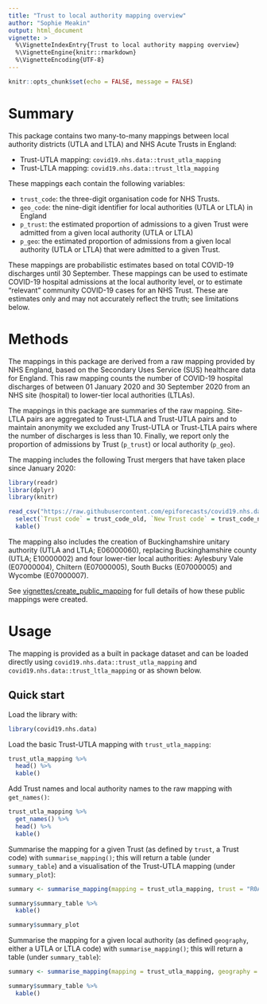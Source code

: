 ```yaml
---
title: "Trust to local authority mapping overview"
author: "Sophie Meakin"
output: html_document
vignette: >
  %\VignetteIndexEntry{Trust to local authority mapping overview}
  %\VignetteEngine{knitr::rmarkdown}
  %\VignetteEncoding{UTF-8}
---
```


```r

knitr::opts_chunk$set(echo = FALSE, message = FALSE)
```

# Summary

This package contains two many-to-many mappings between local authority districts (UTLA and LTLA) and NHS Acute Trusts in England:

* Trust-UTLA mapping: `covid19.nhs.data::trust_utla_mapping`
* Trust-LTLA mapping: `covid19.nhs.data::trust_ltla_mapping`

These mappings each contain the following variables:

* `trust_code`: the three-digit organisation code for NHS Trusts.
* `geo_code`: the nine-digit identifier for local authorities (UTLA or LTLA) in England
* `p_trust`: the estimated proportion of admissions to a given Trust were admitted from a given local authority (UTLA or LTLA)
* `p_geo`: the estimated proportion of admissions from a given local authority (UTLA or LTLA) that were admitted to a given Trust.

These mappings are probabilistic estimates based on total COVID-19 discharges until 30 September. These mappings can be used to estimate COVID-19 hospital admissions at the local authority level, or to estimate "relevant" community COVID-19 cases for an NHS Trust. These are estimates only and may not accurately reflect the truth; see limitations below.


# Methods

The mappings in this package are derived from a raw mapping provided by NHS England, based on the Secondary Uses Service (SUS) healthcare data for England. This raw mapping counts the number of COVID-19 hospital discharges of between 01 January 2020 and 30 September 2020 from an NHS site (hospital) to lower-tier local authorities (LTLAs).

The mappings in this package are summaries of the raw mapping. Site-LTLA pairs are aggregated to Trust-LTLA and Trust-UTLA pairs and to maintain anonymity we excluded any Trust-UTLA or Trust-LTLA pairs where the number of discharges is less than 10. Finally, we report only the proportion of admissions by Trust (`p_trust`) or local authority (`p_geo`).

The mapping includes the following Trust mergers that have taken place since January 2020:

```r
library(readr)
librar(dplyr)
library(knitr)

read_csv("https://raw.githubusercontent.com/epiforecasts/covid19.nhs.data/main/data-raw/raw/england_trusts/trust_list.csv") %>%
  select(`Trust code` = trust_code_old, `New Trust code` = trust_code_new, `Merger date` = from_date) %>%
  kable()

```

The mapping also includes the creation of Buckinghamshire unitary authority (UTLA and LTLA; E06000060), replacing Buckinghamshire county (UTLA; E10000002) and four lower-tier local authorities: Aylesbury Vale (E07000004), Chiltern (E07000005), South Bucks (E07000005) and Wycombe (E07000007).

See [vignettes/create_public_mapping](https://epiforecasts.io/covid19.nhs.data/articles/create_public_mapping.html) for full details of how these public mappings were created.


# Usage

The mapping is provided as a built in package dataset and can be loaded directly using `covid19.nhs.data::trust_utla_mapping` and `covid19.nhs.data::trust_ltla_mapping` or as shown below.

## Quick start

Load the library with: 

```r
library(covid19.nhs.data)
```

Load the basic Trust-UTLA mapping with `trust_utla_mapping`:

```r

trust_utla_mapping %>%
  head() %>%
  kable()

```

Add Trust names and local authority names to the raw mapping with `get_names()`:

```r

trust_utla_mapping %>% 
  get_names() %>%
  head() %>%
  kable()

```

Summarise the mapping for a given Trust (as defined by `trust`, a Trust code) with `summarise_mapping()`; this will return a table (under `summary_table`) and a visualisation of the Trust-UTLA mapping (under `summary_plot`):

```r

summary <- summarise_mapping(mapping = trust_utla_mapping, trust = "R0A")

summary$summary_table %>%
  kable()

summary$summary_plot

```

Summarise the mapping for a given local authority (as defined `geography`, either a UTLA or LTLA code) with `summarise_mapping()`; this will return a table (under `summary_table`):

```r

summary <- summarise_mapping(mapping = trust_utla_mapping, geography = "E09000012")

summary$summary_table %>%
  kable()

```


